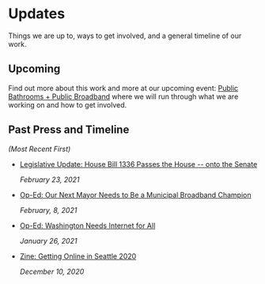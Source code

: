 # Updates

Things we are up to, ways to get involved, and a general timeline of our work.

## Upcoming

Find out more about this work and more at our upcoming event:
[Public Bathrooms + Public Broadband](https://www.eventbrite.com/e/share-the-cities-public-bathrooms-public-broadband-sun-328-1130-am-tickets-140719781655?aff=ebdsoporgprofile)
where we will run through what we are working on and how to get involved.

## Past Press and Timeline

_(Most Recent First)_

- [Legislative Update: House Bill 1336 Passes the House -- onto the Senate](https://app.leg.wa.gov/billsummary?BillNumber=1336&Year=2021&Initiative=false)

  _February 23, 2021_

- [Op-Ed: Our Next Mayor Needs to Be a Municipal Broadband Champion](https://www.thestranger.com/slog/2021/02/08/55175946/our-next-mayor-needs-to-be-a-municipal-broadband-champion)

  _February, 8, 2021_

- [Op-Ed: Washington Needs Internet for All](https://www.theurbanist.org/2021/01/26/op-ed-washington-needs-internet-for-all/)

  _January 26, 2021_

- [Zine: Getting Online in Seattle 2020](https://drive.google.com/file/d/1FChaeJ77dL04GbN1mQcVAHt-mT99-qzb/view?usp=sharing)

  _December 10, 2020_
